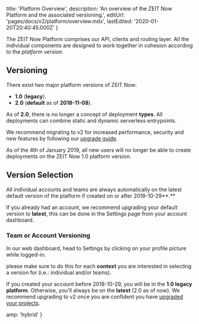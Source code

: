 
  title: 'Platform Overview',
  description:
    'An overview of the ZEIT Now Platform and the associated versioning.',
  editUrl: 'pages/docs/v2/platform/overview.mdx',
  lastEdited: '2020-01-20T20:40:45.000Z'
}

The ZEIT Now Platform comprises our API, clients and routing layer. All the individual components are designed to work together in cohesion according to the _platform version_.

## Versioning

There exist two major platform versions of ZEIT Now:

- **1.0** (**legacy**).
- **2.0** (**default** as of **2018-11-08**).

As of **2.0**, there is no longer a concept of deployment **types**. All deployments can combine static and dynamic serverless entrypoints.

We recommend migrating to v2 for increased performance, security and new features by following our [upgrade guide](/guides/migrate-to-zeit-now/).

<Note>
  As of the 4th of January 2019, all new users will no longer be able to create
  deployments on the ZEIT Now 1.0 platform version.
</Note>

## Version Selection

All individual accounts and teams are always automatically on the latest default version of the platform if created on or after 2018-10-29**.**

If you already had an account, we recommend upgrading your default version to **latest**, this can be done in the Settings page from your account dashboard.

### Team or Account Versioning

In our web dashboard, head to Settings by clicking on your profile picture while logged-in.

<Note>
  please make sure to do this for each <b>context</b> you are interested in
  selecting a version for (i.e.: individual and/or teams).
</Note>

If you created your account before 2018-10-29, you will be in the **1.0 legacy platform**. Otherwise, you'll always be on the **latest** (2.0 as of now). We recommend upgrading to v2 once you are confident you have [upgraded your projects](/guides/migrate-to-zeit-now/).


  amp: 'hybrid'
}
